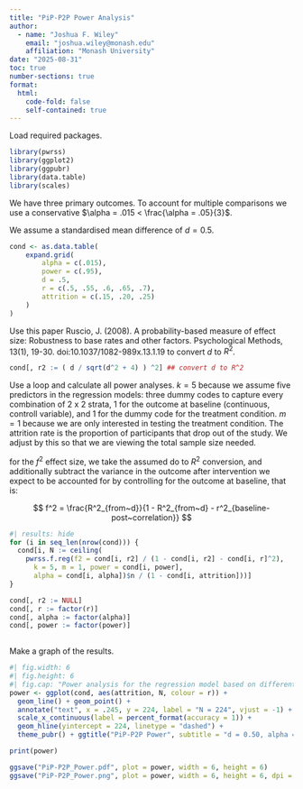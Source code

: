 ```yaml
---
title: "PiP-P2P Power Analysis"
author:
  - name: "Joshua F. Wiley"
    email: "joshua.wiley@monash.edu"
    affiliation: "Monash University"
date: "2025-08-31"
toc: true
number-sections: true
format: 
  html: 
    code-fold: false
    self-contained: true
---
```



Load required packages.

```r
library(pwrss)
library(ggplot2)
library(ggpubr)
library(data.table)
library(scales)

```

We have three primary outcomes. To account for multiple comparisons
we use a conservative $\alpha = .015 < \frac{\alpha = .05}{3}$.

We assume a standardised mean difference of $d = 0.5$.

```r
cond <- as.data.table(
    expand.grid(
        alpha = c(.015), 
        power = c(.95),
        d = .5,
        r = c(.5, .55, .6, .65, .7),
        attrition = c(.15, .20, .25)
    )
)

```

Use this paper
Ruscio, J. (2008). A probability-based measure of effect size: Robustness to base rates and other factors. Psychological Methods, 13(1), 19-30. doi:10.1037/1082-989x.13.1.19
to convert $d$ to $R^2$.

```r
cond[, r2 := ( d / sqrt(d^2 + 4) ) ^2] ## convert d to R^2
```

Use a loop and calculate all power analyses.
$k = 5$ because we assume five predictors in the regression models: three dummy codes to capture every combination of 2 x 2 strata,
1 for the outcome at baseline (continuous, controll variable), 
and 1 for the dummy code for the treatment condition. $m = 1$ because we are only interested in testing the treatment condition.
The attrition rate is the proportion of participants that drop out of the study.
We adjust by this so that we are viewing the total sample size needed.

for the $f^2$ effect size, we take the assumed do to $R^2$ conversion,
and additionally subtract the variance in the outcome after intervention
we expect to be accounted for by controlling for the outcome at baseline,
that is:

$$
f^2 = \frac{R^2_{from~d}}{1 - R^2_{from~d} - r^2_{baseline-post~correlation}}
$$

```r
#| results: hide
for (i in seq_len(nrow(cond))) {
  cond[i, N := ceiling(
    pwrss.f.reg(f2 = cond[i, r2] / (1 - cond[i, r2] - cond[i, r]^2),
      k = 5, m = 1, power = cond[i, power],
      alpha = cond[i, alpha])$n / (1 - cond[i, attrition]))]
}

cond[, r2 := NULL]
cond[, r := factor(r)]
cond[, alpha := factor(alpha)]
cond[, power := factor(power)]
  
```

Make a graph of the results.

```r
#| fig.width: 6
#| fig.height: 6
#| fig.cap: "Power analysis for the regression model based on different assumptions. Results are adjusted for attrition."
power <- ggplot(cond, aes(attrition, N, colour = r)) + 
  geom_line() + geom_point() +
  annotate("text", x = .245, y = 224, label = "N = 224", vjust = -1) +
  scale_x_continuous(label = percent_format(accuracy = 1)) + 
  geom_hline(yintercept = 224, linetype = "dashed") +
  theme_pubr() + ggtitle("PiP-P2P Power", subtitle = "d = 0.50, alpha = .015")

print(power)

ggsave("PiP-P2P_Power.pdf", plot = power, width = 6, height = 6)
ggsave("PiP-P2P_Power.png", plot = power, width = 6, height = 6, dpi = 600)

```
